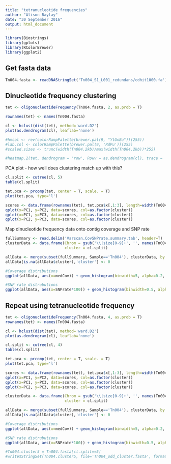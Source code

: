```yaml
---
title: "tetranucleotide frequencies"
author: "Alison Baylay"
date: "30 September 2016"
output: html_document
---
```


```r
library(Biostrings)
library(gplots)
library(RColorBrewer)
library(ggplot2)
```

## Get fasta data
```r
Tn004.fasta <- readDNAStringSet('Tn004_S1_L001_redundans/cdhit1000.fa')
```

## Dinucleotide frequency clustering
```r
tet <- oligonucleotideFrequency(Tn004.fasta, 2, as.prob = T)

rownames(tet) <- names(Tn004.fasta)

cl <- hclust(dist(tet), method='ward.D2')
plot(as.dendrogram(cl), leaflab='none')
```

```r
#hmcol <- rev(colorRampPalette(brewer.pal(9, "YlGnBu"))(255))
#lab.col <- colorRampPalette(brewer.pal(9, 'RdPu'))(255)
#scaled.sizes <- trunc(width(Tn004.2kb)/max(width(Tn004.2kb))*255)

#heatmap.2(tet, dendrogram = 'row', Rowv = as.dendrogram(cl), trace = 'none', labRow = '', scale='row', col=hmcol, lhei = c(0.5, 4), RowSideColors = lab.col[scaled.sizes])
```

PCA plot - how well does clustering match up with this?
```r
cl.split <- cutree(cl, 5)
table(cl.split)

tet.pca <- prcomp(tet, center = T, scale. = T)
plot(tet.pca, type='l')

scores <- data.frame(rownames(tet), tet.pca$x[,1:3], length=width(Tn004.fasta), cluster=cl.split)
qplot(x=PC1, y=PC2, data=scores, col=as.factor(cluster))
qplot(x=PC1, y=PC3, data=scores, col=as.factor(cluster))
qplot(x=PC2, y=PC3, data=scores, col=as.factor(cluster))
```

Map dinucleotide frequency data onto contig coverage and SNP rate
```r
fullSummary <- read.delim('Varscan.CovSNPrate.summary.tab', header=T)
clusterData <- data.frame(Chrom = gsub('\\|size[0-9]+', '', names(Tn004.fasta)),
                          cluster = cl.split)

allData <- merge(subset(fullSummary, Sample=='Tn004'), clusterData, by = 'Chrom', all.x=T)
allData[is.na(allData$cluster),'cluster'] <- 0

#Coverage distributions
ggplot(allData, aes(x=medCov)) + geom_histogram(binwidth=5, alpha=0.2, col='black') + scale_x_continuous(limits = c(0, 150)) + geom_freqpoly(aes(x=medCov, col=as.factor(cluster)), binwidth=5, size=2)

#SNP rate distrubutions
ggplot(allData, aes(x=SNPrate*100)) + geom_histogram(binwidth=0.5, alpha=0.2, col='black') + geom_freqpoly(aes(x=SNPrate*100, col=as.factor(cluster)), binwidth=0.5, size=2) + scale_x_continuous(limits = c(0,10))
```

## Repeat using tetranucleotide frequency
```r
tet <- oligonucleotideFrequency(Tn004.fasta, 4, as.prob = T)
rownames(tet) <- names(Tn004.fasta)

cl <- hclust(dist(tet), method='ward.D2')
plot(as.dendrogram(cl), leaflab='none')
```

```r
cl.split <- cutree(cl, 4)
table(cl.split)

tet.pca <- prcomp(tet, center = T, scale. = T)
plot(tet.pca, type='l')

scores <- data.frame(rownames(tet), tet.pca$x[,1:3], length=width(Tn004.fasta), cluster=cl.split)
qplot(x=PC1, y=PC2, data=scores, col=as.factor(cluster))
qplot(x=PC1, y=PC3, data=scores, col=as.factor(cluster))
qplot(x=PC2, y=PC3, data=scores, col=as.factor(cluster))
```

```r
clusterData <- data.frame(Chrom = gsub('\\|size[0-9]+', '', names(Tn004.fasta)),
                          cluster = cl.split)

allData <- merge(subset(fullSummary, Sample=='Tn004'), clusterData, by = 'Chrom', all.x=T)
allData[is.na(allData$cluster),'cluster'] <- 0

#Coverage distributions
ggplot(allData, aes(x=medCov)) + geom_histogram(binwidth=5, alpha=0.2, col='black') + scale_x_continuous(limits = c(0, 150)) + geom_freqpoly(aes(x=medCov, col=as.factor(cluster)), binwidth=5, size=2)

#SNP rate distrubutions
ggplot(allData, aes(x=SNPrate*100)) + geom_histogram(binwidth=0.5, alpha=0.2, col='black') + geom_freqpoly(aes(x=SNPrate*100, col=as.factor(cluster)), binwidth=0.5, size=2) + scale_x_continuous(limits = c(0,10))
```


```r
#Tn004.cluster5 = Tn004.fasta[cl.split==5]
#writeXStringSet(Tn004.cluster5, file='Tn004_odd_cluster.fasta', format = 'fasta', width=60)
```